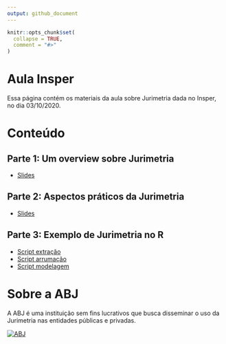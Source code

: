 ```yaml
---
output: github_document
---
```


<!-- README.md is generated from README.Rmd. Please edit that file -->

```r
knitr::opts_chunk$set(
  collapse = TRUE,
  comment = "#>"
)
```

# Aula Insper

Essa página contém os materiais da aula sobre Jurimetria dada no Insper, no dia 03/10/2020.

# Conteúdo

## Parte 1: Um overview sobre Jurimetria
    
- [Slides](https://abjur.github.io/202010-insper/slides/01-teorico.html)

## Parte 2: Aspectos práticos da Jurimetria
    
- [Slides](https://abjur.github.io/202010-insper/slides/02-pratico.html)

## Parte 3: Exemplo de Jurimetria no R

- [Script extração](https://abjur.github.io/202010-insper/scripts/01-extracao.R)
- [Script arrumação](https://abjur.github.io/202010-insper/scripts/02-arrumacao.R)
- [Script modelagem](https://abjur.github.io/202010-insper/scripts/03-modelagem.R)

# Sobre a ABJ

A ABJ é uma instituição sem fins lucrativos que busca disseminar o uso da Jurimetria nas entidades públicas e privadas.

<div align="center">

[![ABJ](logo.png)](https://abj.org.br)

</div>


